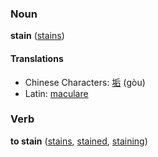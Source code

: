 ===Noun===
'''stain''' ([[stains]])

====Translations====
*Chinese Characters: [[垢]] (gòu)
*Latin: [[maculare]]

===Verb===
'''to stain''' ([[stains]], [[stained]], [[staining]])